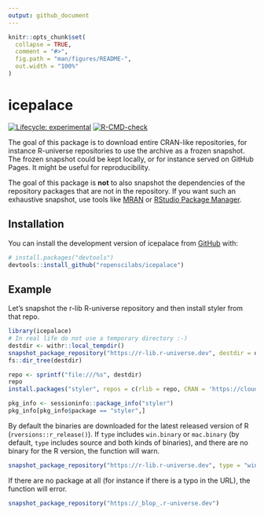 ```yaml
---
output: github_document
---
```


<!-- README.md is generated from README.Rmd. Please edit that file -->

```r
knitr::opts_chunk$set(
  collapse = TRUE,
  comment = "#>",
  fig.path = "man/figures/README-",
  out.width = "100%"
)
```

# icepalace

<!-- badges: start -->
[![Lifecycle: experimental](https://img.shields.io/badge/lifecycle-experimental-orange.svg)](https://lifecycle.r-lib.org/articles/stages.html#experimental)
[![R-CMD-check](https://github.com/ropenscilabs/icepalace/actions/workflows/R-CMD-check.yaml/badge.svg)](https://github.com/ropenscilabs/icepalace/actions/workflows/R-CMD-check.yaml)
<!-- badges: end -->

The goal of this package is to download entire CRAN-like repositories, for instance R-universe repositories to use the archive as a frozen snapshot.
The frozen snapshot could be kept locally, or for instance served on GitHub Pages.
It might be useful for reproducibility.

The goal of this package is **not** to also snapshot the dependencies of the repository packages that are not in the repository.
If you want such an exhaustive snapshot, use tools like [MRAN](https://mran.microsoft.com/timemachine) or [RStudio Package Manager](https://www.rstudio.com/products/package-manager/).

## Installation

You can install the development version of icepalace from [GitHub](https://github.com/) with:

``` r
# install.packages("devtools")
devtools::install_github("ropenscilabs/icepalace")
```

## Example

Let's snapshot the r-lib R-universe repository and then install styler from that repo.

```r
library(icepalace)
# In real life do not use a temporary directory :-)
destdir <- withr::local_tempdir()
snapshot_package_repository("https://r-lib.r-universe.dev", destdir = destdir)
fs::dir_tree(destdir)

repo <- sprintf("file:///%s", destdir)
repo
install.packages("styler", repos = c(rlib = repo, CRAN = 'https://cloud.r-project.org'))

pkg_info <- sessioninfo::package_info("styler")
pkg_info[pkg_info$package == "styler",]
```

By default the binaries are downloaded for the latest released version of R (`rversions::r_release()`).
If `type` includes `win.binary` or `mac.binary` (by default, `type` includes source and both kinds of binaries), and there are no binary for the R version, the function will warn.

```r
snapshot_package_repository("https://r-lib.r-universe.dev", type = "win.binary", r_version = "3.3")
```

If there are no package at all (for instance if there is a typo in the URL), the function will error.

```r
snapshot_package_repository("https://_blop_.r-universe.dev")
```
